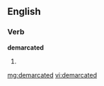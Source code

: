 ==English==

===Verb===
'''demarcated'''

# {{past of|[[demarcate]]}}

[[mg:demarcated]]
[[vi:demarcated]]